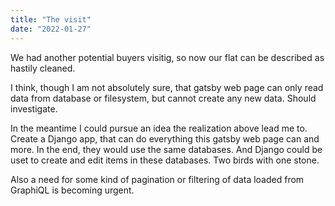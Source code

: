 ```yaml
---
title: "The visit"
date: "2022-01-27"
---
```


We had another potential buyers visitig, so now our flat can be described as hastily cleaned.

I think, though I am not absolutely sure, that gatsby web page can only read data from database or filesystem, but cannot create any new data. Should investigate.

In the meantime I could pursue an idea the realization above lead me to. Create a Django app, that can do everything this gatsby web page can and more. In the end, they would use the same databases. And Django could be uset to create and edit items in these databases. Two birds with one stone.

Also a need for some kind of pagination or filtering of data loaded from GraphiQL is becoming urgent.